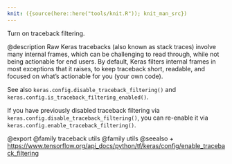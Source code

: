 ```yaml
---
knit: ({source(here::here("tools/knit.R")); knit_man_src})
---
```

Turn on traceback filtering.

@description
Raw Keras tracebacks (also known as stack traces)
involve many internal frames, which can be
challenging to read through, while not being actionable for end users.
By default, Keras filters internal frames in most exceptions that it
raises, to keep traceback short, readable, and focused on what's
actionable for you (your own code).

See also `keras.config.disable_traceback_filtering()` and
`keras.config.is_traceback_filtering_enabled()`.

If you have previously disabled traceback filtering via
`keras.config.disable_traceback_filtering()`, you can re-enable it via
`keras.config.enable_traceback_filtering()`.

@export
@family traceback utils
@family utils
@seealso
+ <https://www.tensorflow.org/api_docs/python/tf/keras/config/enable_traceback_filtering>
